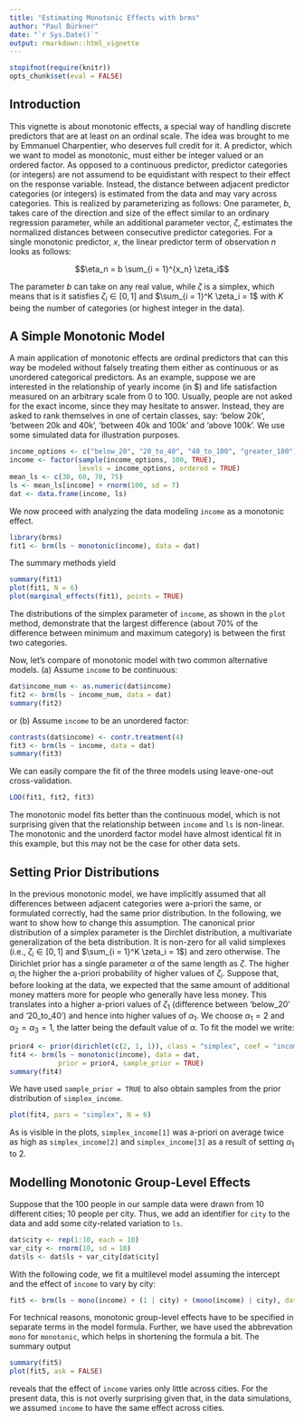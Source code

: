 ```yaml
---
title: "Estimating Monotonic Effects with brms"
author: "Paul Bürkner"
date: "`r Sys.Date()`"
output: rmarkdown::html_vignette
---
```


<!--
%\VignetteEngine{knitr::rmarkdown}
%\VignetteIndexEntry{Estimate monotonic effects with brms}
%\VignetteEncoding{UTF-8}
-->

```r
stopifnot(require(knitr))
opts_chunk$set(eval = FALSE)
```

## Introduction

This vignette is about monotonic effects, a special way of handling discrete predictors that are at least on an ordinal scale. The idea was brought to me by   Emmanuel Charpentier, who deserves full credit for it. A predictor, which we want to model as monotonic, must either be integer valued or an ordered factor. As opposed to a continuous predictor, predictor categories (or integers) are not assumend to be equidistant with respect to their effect on the response variable. Instead, the distance between adjacent predictor categories (or integers) is estimated from the data and may vary across categories. This is realized by parameterizing as follows: One parameter, $b$, takes care of the direction and size of the effect similar to an ordinary regression parameter, while an additional parameter vector, $\zeta$, estimates the normalized distances between consecutive predictor categories. For a single monotonic predictor, $x$, the linear predictor term of observation $n$ looks as follows:

$$\eta_n = b \sum_{i = 1}^{x_n} \zeta_i$$

The parameter $b$ can take on any real value, while $\zeta$ is a simplex, which means that is it satisfies $\zeta_i \in [0,1]$ and $\sum_{i = 1}^K \zeta_i = 1$ with $K$ being the number of categories (or highest integer in the data).

## A Simple Monotonic Model

A main application of monotonic effects are ordinal predictors that can this way be modeled without falsely treating them either as continuous or as unordered categorical predictors. As an example, suppose we are interested in the relationship of yearly income (in $) and life satisfaction measured on an arbitrary scale from 0 to 100. Usually, people are not asked for the exact income, since they may hesitate to answer. Instead, they are asked to rank themselves in one of certain classes, say: 'below 20k', 'between 20k and 40k', 'between 40k and 100k' and 'above 100k'. We use some simulated data for illustration purposes.

```r
income_options <- c("below_20", "20_to_40", "40_to_100", "greater_100")
income <- factor(sample(income_options, 100, TRUE), 
                 levels = income_options, ordered = TRUE)
mean_ls <- c(30, 60, 70, 75)
ls <- mean_ls[income] + rnorm(100, sd = 7)
dat <- data.frame(income, ls)
```

We now proceed with analyzing the data modeling `income` as a monotonic effect.

```r
library(brms)
fit1 <- brm(ls ~ monotonic(income), data = dat)
```

The summary methods yield

```r
summary(fit1)
plot(fit1, N = 6)
plot(marginal_effects(fit1), points = TRUE)
```

The distributions of the simplex parameter of `income`, as shown in the `plot` method, demonstrate that the largest difference (about 70% of the difference between minimum and maximum category) is between the first two categories.

Now, let's compare of monotonic model with two common alternative models. (a) Assume `income` to be continuous:

```r
dat$income_num <- as.numeric(dat$income)
fit2 <- brm(ls ~ income_num, data = dat)
summary(fit2)
```

or (b) Assume `income` to be an unordered factor:

```r
contrasts(dat$income) <- contr.treatment(4)
fit3 <- brm(ls ~ income, data = dat)
summary(fit3)
```

We can easily compare the fit of the three models using leave-one-out cross-validation.

```r
LOO(fit1, fit2, fit3)
```

The monotonic model fits better than the continuous model, which is not surprising given that the relationship between `income` and `ls` is non-linear. The monotonic and the unorderd factor model have almost identical fit in this example, but this may not be the case for other data sets.

## Setting Prior Distributions

In the previous monotonic model, we have implicitly assumed that all differences between adjacent categories were a-priori the same, or formulated correctly, had the same prior distribution. In the following, we want to show how to change this assumption. The canonical prior distribution of a simplex parameter is the Dirchlet distribution, a multivariate generalization of the beta distribution. It is non-zero for all valid simplexes (i.e., $\zeta_i \in [0,1]$ and $\sum_{i = 1}^K \zeta_i = 1$) and zero otherwise. The Dirichlet prior has a single parameter $\alpha$ of the same length as $\zeta$. The higher $\alpha_i$ the higher the a-priori probability of higher values of $\zeta_i$. Suppose that, before looking at the data, we expected that the same amount of additional money matters more for people who generally have less money. This translates into a higher a-priori values of $\zeta_1$ (difference between 'below_20' and '20_to_40') and hence into higher values of $\alpha_1$. We choose $\alpha_1 = 2$ and $\alpha_2 = \alpha_3 = 1$, the latter being the default value of $\alpha$. To fit the model we write:

```r
prior4 <- prior(dirichlet(c(2, 1, 1)), class = "simplex", coef = "income")
fit4 <- brm(ls ~ monotonic(income), data = dat,
            prior = prior4, sample_prior = TRUE)
summary(fit4)
```

We have used `sample_prior = TRUE` to also obtain samples from the prior distribution of `simplex_income`.

```r
plot(fit4, pars = "simplex", N = 6)
```

As is visible in the plots, `simplex_income[1]` was a-priori on average twice as high as `simplex_income[2]` and `simplex_income[3]` as a result of setting $\alpha_1$ to 2.

## Modelling Monotonic Group-Level Effects

Suppose that the 100 people in our sample data were drawn from 10 different cities; 10 people per city. Thus, we add an identifier for `city` to the data and add some city-related variation to `ls`.

```r
dat$city <- rep(1:10, each = 10)
var_city <- rnorm(10, sd = 10)
dat$ls <- dat$ls + var_city[dat$city]
```

With the following code, we fit a multilevel model assuming the intercept and the effect of `income` to vary by city:

```r
fit5 <- brm(ls ~ mono(income) + (1 | city) + (mono(income) | city), data = dat)
```
For technical reasons, monotonic group-level effects have to be specified in separate terms in the model formula. Further, we have used the abbrevation `mono` for `monotonic`, which helps in shortening the formula a bit. The summary output

```r
summary(fit5)
plot(fit5, ask = FALSE)
```

reveals that the effect of `income` varies only little across cities. For the present data, this is not overly surprising given that, in the data simulations, we assumed `income` to have the same effect across cities.
